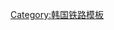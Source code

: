 {{鐵道路線|
| 模板名稱 = 长生浦线
| 名稱 = [[长生浦线]]
| 代表色 = #0066b3
| 背景顏色 = #ffffff
| Logo = [[File:Korail logo.svg|70px]]
| 車站列表 = [[太和江站|太和江]] - <del>[[也音站|也音]]</del> - [[长生浦站|长生浦]]}}<noinclude>
[[Category:韩国铁路模板]]